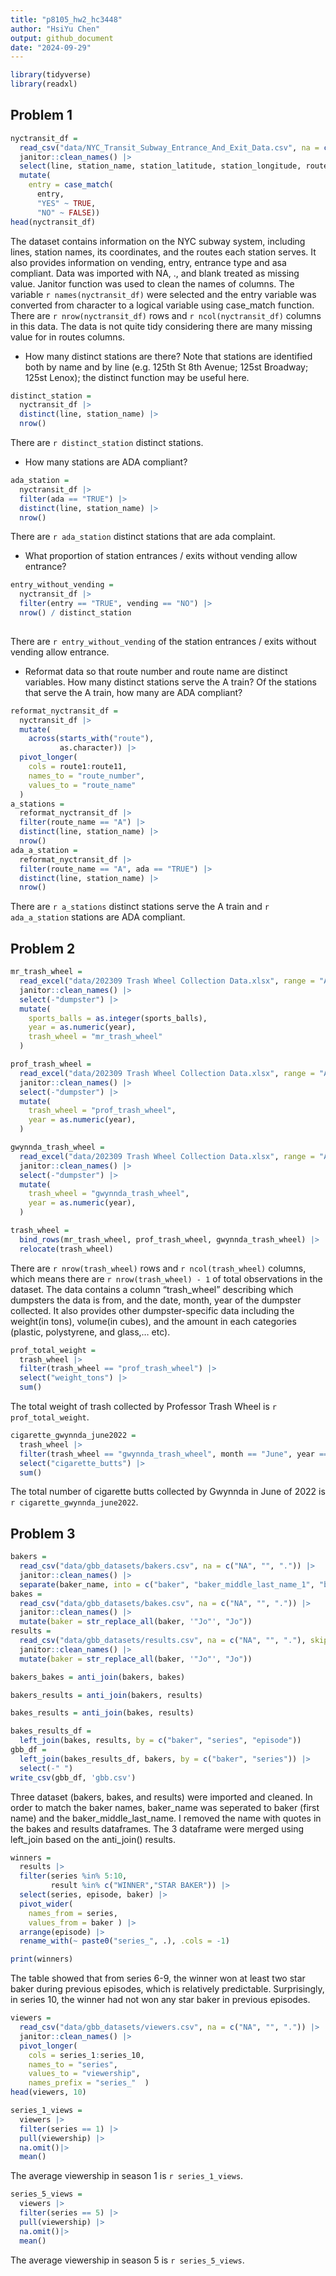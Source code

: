 ```yaml
---
title: "p8105_hw2_hc3448"
author: "HsiYu Chen"
output: github_document
date: "2024-09-29"
---
```


```r
library(tidyverse)
library(readxl)
```

## Problem 1

```r
nyctransit_df = 
  read_csv("data/NYC_Transit_Subway_Entrance_And_Exit_Data.csv", na = c("NA", "", ".")) |>
  janitor::clean_names() |>
  select(line, station_name, station_latitude, station_longitude, route1:route11, entry, vending, entrance_type, ada) |>
  mutate(
    entry = case_match(
      entry, 
      "YES" ~ TRUE, 
      "NO" ~ FALSE))
head(nyctransit_df)
```

The dataset contains information on the NYC subway system, including lines, station names, its coordinates, and the routes each station serves. It also provides information on vending, entry, entrance type and asa compliant.
Data was imported with NA, ., and blank treated as missing value. Janitor function was used to clean the names of columns. The variable `r names(nyctransit_df)` were selected and the entry variable was converted from character to a logical variable using case_match function. 
There are `r nrow(nyctransit_df)` rows and `r ncol(nyctransit_df)` columns in this data.
The data is not quite tidy considering there are many missing value for in routes columns.

- How many distinct stations are there? Note that stations are identified both by name and by line (e.g. 125th St 8th Avenue; 125st Broadway; 125st Lenox); the distinct function may be useful here.

```r
distinct_station = 
  nyctransit_df |>
  distinct(line, station_name) |>
  nrow()
```
There are `r distinct_station` distinct stations.

- How many stations are ADA compliant?
```r
ada_station = 
  nyctransit_df |>
  filter(ada == "TRUE") |>
  distinct(line, station_name) |>
  nrow()
```
There are `r ada_station` distinct stations that are ada complaint.

- What proportion of station entrances / exits without vending allow entrance?
```r
entry_without_vending = 
  nyctransit_df |>
  filter(entry == "TRUE", vending == "NO") |>
  nrow() / distinct_station
  
```
There are `r entry_without_vending` of the station entrances / exits without vending allow entrance.

- Reformat data so that route number and route name are distinct variables. How many distinct stations serve the A train? Of the stations that serve the A train, how many are ADA compliant?

```r
reformat_nyctransit_df =
  nyctransit_df |> 
  mutate(
    across(starts_with("route"), 
           as.character)) |>
  pivot_longer(
    cols = route1:route11,
    names_to = "route_number",
    values_to = "route_name"
  ) 
a_stations =
  reformat_nyctransit_df |> 
  filter(route_name == "A") |>  
  distinct(line, station_name) |>
  nrow()
ada_a_station = 
  reformat_nyctransit_df |> 
  filter(route_name == "A", ada == "TRUE") |>  
  distinct(line, station_name) |>
  nrow()
```
There are `r a_stations` distinct stations serve the A train and `r ada_a_station` stations are ADA compliant.


## Problem 2

```r
mr_trash_wheel = 
  read_excel("data/202309 Trash Wheel Collection Data.xlsx", range = "A2:N586", sheet = "Mr. Trash Wheel", na = c("NA", "", ".")) |>
  janitor::clean_names() |>
  select(-"dumpster") |>
  mutate(
    sports_balls = as.integer(sports_balls),
    year = as.numeric(year),
    trash_wheel = "mr_trash_wheel"
  )
```

```r
prof_trash_wheel = 
  read_excel("data/202309 Trash Wheel Collection Data.xlsx", range = "A2:M108", sheet = "Professor Trash Wheel", na = c("NA", "", ".")) |>
  janitor::clean_names() |>
  select(-"dumpster") |>
  mutate(
    trash_wheel = "prof_trash_wheel",
    year = as.numeric(year),
  )
```

```r
gwynnda_trash_wheel = 
  read_excel("data/202309 Trash Wheel Collection Data.xlsx", range = "A2:L157", sheet = "Gwynnda Trash Wheel", na = c("NA", "", ".")) |>
  janitor::clean_names() |>
  select(-"dumpster") |>
  mutate(
    trash_wheel = "gwynnda_trash_wheel",
    year = as.numeric(year),
  )
```

```r
trash_wheel = 
  bind_rows(mr_trash_wheel, prof_trash_wheel, gwynnda_trash_wheel) |>
  relocate(trash_wheel)
```
There are `r nrow(trash_wheel)` rows and `r ncol(trash_wheel)` columns, which means there are `r nrow(trash_wheel) - 1` of total observations in the dataset. The data contains a column "trash_wheel" describing which dumpsters the data is from, and the date, month, year of the dumpster collected. It also provides other dumpster-specific data including the weight(in tons), volume(in cubes), and the amount in each categories (plastic, polystyrene, and glass,... etc).

```r
prof_total_weight = 
  trash_wheel |>
  filter(trash_wheel == "prof_trash_wheel") |>
  select("weight_tons") |>
  sum()
```
The total weight of trash collected by Professor Trash Wheel is `r prof_total_weight`.

```r
cigarette_gwynnda_june2022 = 
  trash_wheel |>
  filter(trash_wheel == "gwynnda_trash_wheel", month == "June", year == 2022) |>
  select("cigarette_butts") |>
  sum()
```
The total number of cigarette butts collected by Gwynnda in June of 2022 is `r cigarette_gwynnda_june2022`.

## Problem 3

```r
bakers = 
  read_csv("data/gbb_datasets/bakers.csv", na = c("NA", "", ".")) |>
  janitor::clean_names() |>
  separate(baker_name, into = c("baker", "baker_middle_last_name_1", "baker_middle_last_name_2", sep = " ") )
bakes = 
  read_csv("data/gbb_datasets/bakes.csv", na = c("NA", "", ".")) |>
  janitor::clean_names() |>
  mutate(baker = str_replace_all(baker, '"Jo"', "Jo"))
results = 
  read_csv("data/gbb_datasets/results.csv", na = c("NA", "", "."), skip = 2) |>
  janitor::clean_names() |>
  mutate(baker = str_replace_all(baker, '"Jo"', "Jo"))
```
```r
bakers_bakes = anti_join(bakers, bakes)
```
```r
bakers_results = anti_join(bakers, results)
```

```r
bakes_results = anti_join(bakes, results)
```

```r
bakes_results_df = 
  left_join(bakes, results, by = c("baker", "series", "episode"))
gbb_df = 
  left_join(bakes_results_df, bakers, by = c("baker", "series")) |>
  select(-" ") 
write_csv(gbb_df, 'gbb.csv')
```

Three dataset (bakers, bakes, and results) were imported and cleaned. In order to match the baker names, baker_name was seperated to baker (first name) and the baker_middle_last_name. I removed the name with quotes in the bakes and results dataframes. The 3 dataframe were merged using left_join based on the anti_join() results. 

```r
winners = 
  results |>
  filter(series %in% 5:10, 
         result %in% c("WINNER","STAR BAKER")) |>
  select(series, episode, baker) |>
  pivot_wider(
    names_from = series,
    values_from = baker ) |>
  arrange(episode) |>
  rename_with(~ paste0("series_", .), .cols = -1)

print(winners)
```
The table showed that from series 6-9, the winner won at least two star baker during previous episodes, which is relatively predictable. Surprisingly, in series 10, the winner had not won any star baker in previous episodes.

```r
viewers = 
  read_csv("data/gbb_datasets/viewers.csv", na = c("NA", "", ".")) |>
  janitor::clean_names() |>
  pivot_longer(
    cols = series_1:series_10,
    names_to = "series",
    values_to = "viewership",
    names_prefix = "series_"  ) 
head(viewers, 10)
```
```r
series_1_views = 
  viewers |>
  filter(series == 1) |>
  pull(viewership) |>
  na.omit()|>
  mean()
```
The average viewership in season 1 is `r series_1_views`.

```r
series_5_views = 
  viewers |>
  filter(series == 5) |>
  pull(viewership) |>
  na.omit()|>
  mean()
```
The average viewership in season 5 is `r series_5_views`.
